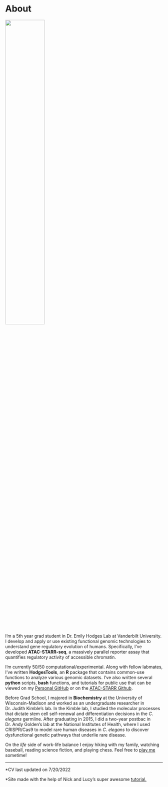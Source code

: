 # __About__


<img src="images/glacier.jpg" style="width:50%">


I'm a 5th year grad student in Dr. Emily Hodges Lab at Vanderbilt University. I develop and apply or use existing functional genomic technologies to understand gene regulatory evolution of humans. Specifically, I've developed __ATAC-STARR-seq__, a massively parallel reporter assay that quantifies regulatory activity of accessible chromatin.


I'm currently 50/50 computational/experimental. Along with fellow labmates, I've written __HodgesTools__, an __R__ package that contains common-use functions to analyze various genomic datasets. I've also written several __python__ scripts, __bash__ functions, and tutorials for public use that can be viewed on my [Personal GitHub](https://github.com/tyler-hansen) or on the [ATAC-STARR Github](https://github.com/HodgesGenomicsLab/ATAC-STARR-seq). 


Before Grad School, I majored in __Biochemistry__ at the University of Wisconsin-Madison and worked as an undergraduate researcher in Dr. Judith Kimble's lab. In the Kimble lab, I studied the molecular processes that dictate stem cell self-renewal and differentiation decisions in the _C. elegans_ germline. After graduating in 2015, I did a two-year postbac in Dr. Andy Golden's lab at the National Institutes of Health, where I used CRISPR/Cas9 to model rare human diseases in _C. elegans_ to discover dysfunctional genetic pathways that underlie rare disease. 


On the _life_ side of work-life balance I enjoy hiking with my family, watching baseball, reading science fiction, and playing chess. Feel free to [play me](https://play.chess.com/1oKWt) sometime!

  
***   
  
*CV last updated on 7/20/2022

*Site made with the help of Nick and Lucy's super awesome [tutorial.](http://nickstrayer.me/RMarkdown_Sites_tutorial/)